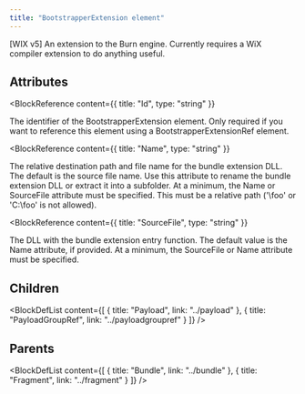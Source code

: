 ```yaml
---
title: "BootstrapperExtension element"
---
```



[WIX v5] An extension to the Burn engine. Currently requires a WiX compiler extension to do anything useful.


## Attributes

<BlockWrapper>

  <BlockReference
    content={{
      title: "Id",
      type: "string"
    }}
  >
  The identifier of the BootstrapperExtension element. Only required if you want to reference this element using a BootstrapperExtensionRef element.
  </BlockReference>

  <BlockReference
    content={{
      title: "Name",
      type: "string"
    }}
  >
  The relative destination path and file name for the bundle extension DLL.
   The default is the source file name. Use this attribute to rename the bundle extension DLL or extract it into a subfolder.
   At a minimum, the Name or SourceFile attribute must be specified.
   This must be a relative path ('\foo' or 'C:\foo' is not allowed).
  </BlockReference>

  <BlockReference
    content={{
      title: "SourceFile",
      type: "string"
    }}
  >
  The DLL with the bundle extension entry function.
   The default value is the Name attribute, if provided.
   At a minimum, the SourceFile or Name attribute must be specified.
  </BlockReference>

</BlockWrapper>

## Children

<BlockDefList content={[
    {
      title: "Payload",
      link: "../payload"
    },
    {
      title: "PayloadGroupRef",
      link: "../payloadgroupref"
    }
  ]}
/>

## Parents

<BlockDefList content={[
    {
      title: "Bundle",
      link: "../bundle"
    },
    {
      title: "Fragment",
      link: "../fragment"
    }
  ]}
/>